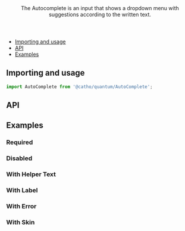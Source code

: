 
<Meta title="Forms/AutoComplete" component={AutoComplete}  />

<Header title="AutoComplete">
    The Autocomplete is an input that shows a dropdown menu with suggestions according to the written text.
</Header>

- [Importing and usage](#importing)
- [API](#api)
- [Examples](#examples)

## <a id="importing"></a>Importing and usage

```js
import AutoComplete from '@catho/quantum/AutoComplete';
```

<Canvas>
  <Story story={Default}/>
</Canvas>

## <a id="api"></a>API

<ArgsTable of={AutoComplete} />

## <a id="examples"></a>Examples

### Required

<Canvas>
  <Story story={Required}/>
</Canvas>

### Disabled

<Canvas>
  <Story story={Disabled}/>
</Canvas>

### With Helper Text

<Canvas>
  <Story story={WithHelperText}/>
</Canvas>

### With Label

<Canvas>
  <Story story={WithLabel}/>
</Canvas>

### With Error

<Canvas>
  <Story story={WithError}/>
</Canvas>

### With Skin

<Canvas>
  <Story story={WithSkin}/>
</Canvas>
